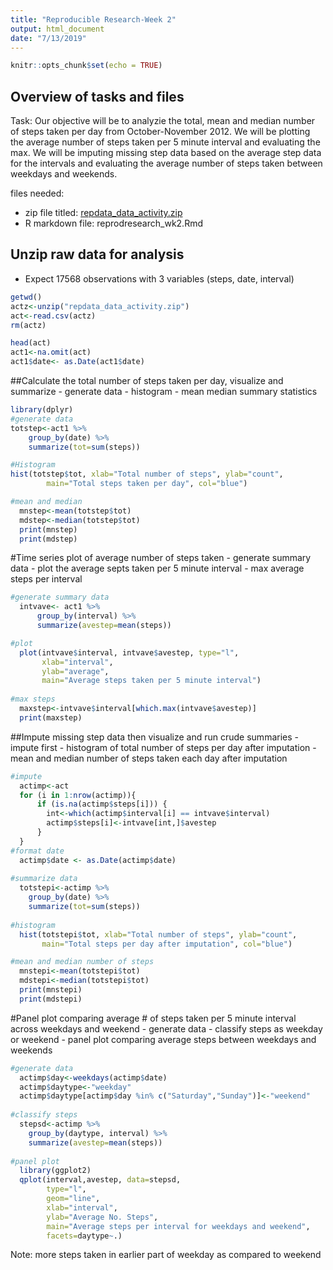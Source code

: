 ---
title: "Reproducible Research-Week 2"
output: html_document
date: "7/13/2019"
---

```{r setup, include=FALSE}
knitr::opts_chunk$set(echo = TRUE)
```

## Overview of tasks and files

Task: Our objective will be to analyzie the total, mean and median number of steps taken per day from October-November 2012. We will be plotting the average number of steps taken per 5 minute interval and evaluating the max. We will be imputing missing step data based on the average step data for the intervals and evaluating the average number of steps taken between weekdays and weekends. 

files needed:  

- zip file titled: [repdata_data_activity.zip](repdata_data_activity.zip)
- R markdown file: reprodresearch_wk2.Rmd

## Unzip raw data for analysis
- Expect 17568 observations with 3 variables (steps, date, interval)

```{r}
getwd()
actz<-unzip("repdata_data_activity.zip")
act<-read.csv(actz)
rm(actz)

head(act)
act1<-na.omit(act)
act1$date<- as.Date(act1$date)
```

##Calculate the total number of steps taken per day, visualize and summarize
- generate data
- histogram
- mean median summary statistics

```{r}
library(dplyr)
#generate data
totstep<-act1 %>%
    group_by(date) %>%
    summarize(tot=sum(steps))

#Histogram
hist(totstep$tot, xlab="Total number of steps", ylab="count", 
        main="Total steps taken per day", col="blue")

#mean and median
  mnstep<-mean(totstep$tot)
  mdstep<-median(totstep$tot)
  print(mnstep)
  print(mdstep)
```

#Time series plot of average number of steps taken
- generate summary data
- plot the average septs taken per 5 minute interval
- max average steps per interval

```{r}
#generate summary data
  intvave<- act1 %>%
      group_by(interval) %>%
      summarize(avestep=mean(steps))

#plot
  plot(intvave$interval, intvave$avestep, type="l", 
       xlab="interval", 
       ylab="average", 
       main="Average steps taken per 5 minute interval")
  
#max steps  
  maxstep<-intvave$interval[which.max(intvave$avestep)]
  print(maxstep)
```
  
##Impute missing step data then visualize and run crude summaries
  - impute first
  - histogram of total number of steps per day after imputation
  - mean and median number of steps taken each day after imputation
  
```{r}
#impute
  actimp<-act
  for (i in 1:nrow(actimp)){
      if (is.na(actimp$steps[i])) {
        int<-which(actimp$interval[i] == intvave$interval)
        actimp$steps[i]<-intvave[int,]$avestep
      }
  }
#format date
  actimp$date <- as.Date(actimp$date)
  
#summarize data  
  totstepi<-actimp %>%
    group_by(date) %>%
    summarize(tot=sum(steps))
  
#histogram  
  hist(totstepi$tot, xlab="Total number of steps", ylab="count", 
       main="Total steps per day after imputation", col="blue")

#mean and median number of steps  
  mnstepi<-mean(totstepi$tot)
  mdstepi<-median(totstepi$tot)
  print(mnstepi)
  print(mdstepi)
```

#Panel plot comparing average # of steps taken per 5 minute interval across weekdays and weekend
  - generate data
  - classify steps as weekday or weekend
  - panel plot comparing average steps between weekdays and weekends

```{r}
#generate data
  actimp$day<-weekdays(actimp$date)
  actimp$daytype<-"weekday"
  actimp$daytype[actimp$day %in% c("Saturday","Sunday")]<-"weekend"
  
#classify steps
  stepsd<-actimp %>%
    group_by(daytype, interval) %>%
    summarize(avestep=mean(steps))
  
#panel plot
  library(ggplot2)
  qplot(interval,avestep, data=stepsd,
        type="l",
        geom="line",
        xlab="interval",
        ylab="Average No. Steps",
        main="Average steps per interval for weekdays and weekend",
        facets=daytype~.)
```

Note: more steps taken in earlier part of weekday as compared to weekend  
  
